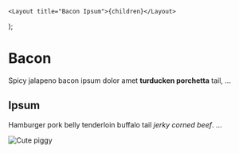 
    <Layout title="Bacon Ipsum">{children}</Layout>
);

# Bacon

Spicy jalapeno bacon ipsum dolor amet **turducken porchetta** tail, ...

## Ipsum

Hamburger pork belly tenderloin buffalo tail _jerky corned beef_. ...

![Cute piggy](/images/piggy.png)
